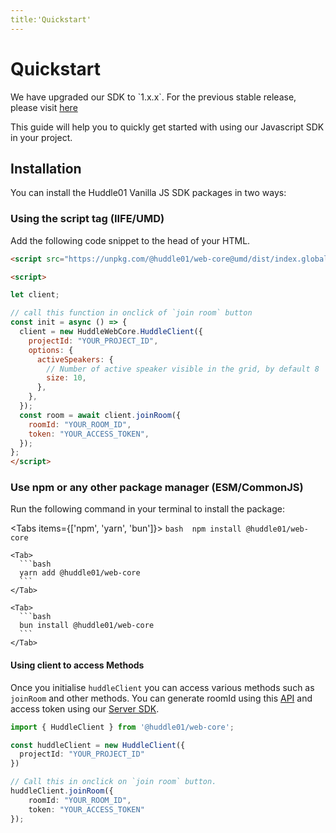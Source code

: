 ```yaml
---
title:'Quickstart'
---
```



# Quickstart

<Callout>
  We have upgraded our SDK to `1.x.x`. For the previous stable release, please visit <a className="text-bold underline" href="https://legacy.docs.huddle01.com/docs">here</a>
</Callout>

This guide will help you to quickly get started with using our Javascript SDK in your project. 

## Installation

You can install the Huddle01 Vanilla JS SDK packages in two ways:

<Steps>

### Using the script tag (IIFE/UMD)

Add the following code snippet to the head of your HTML. 

```html
<script src="https://unpkg.com/@huddle01/web-core@umd/dist/index.global.js"></script>

<script>

let client;

// call this function in onclick of `join room` button
const init = async () => {
  client = new HuddleWebCore.HuddleClient({
    projectId: "YOUR_PROJECT_ID",
    options: {
      activeSpeakers: {
        // Number of active speaker visible in the grid, by default 8
        size: 10,
      },
    },
  });
  const room = await client.joinRoom({
    roomId: "YOUR_ROOM_ID",
    token: "YOUR_ACCESS_TOKEN",
  });
};
</script>
``` 

### Use npm or any other package manager (ESM/CommonJS)

Run the following command in your terminal to install the package:

  <Tabs items={['npm', 'yarn', 'bun']}>
    <Tab>
      ```bash 
      npm install @huddle01/web-core
        ```
    </Tab>

    <Tab>
      ```bash
      yarn add @huddle01/web-core
      ```
    </Tab>

    <Tab>
      ```bash
      bun install @huddle01/web-core
      ```
    </Tab>
  </Tabs>

#### Using client to access Methods

Once you initialise `huddleClient` you can access various methods such as `joinRoom` and other methods. 
You can generate roomId using this [API](/apis/create-room/create-room) and access token using our [Server SDK](/Server-SDK).

```ts
import { HuddleClient } from '@huddle01/web-core';

const huddleClient = new HuddleClient({
  projectId: "YOUR_PROJECT_ID"
})

// Call this in onclick on `join room` button.
huddleClient.joinRoom({
	roomId: "YOUR_ROOM_ID",
	token: "YOUR_ACCESS_TOKEN"
});
```

</Steps>
